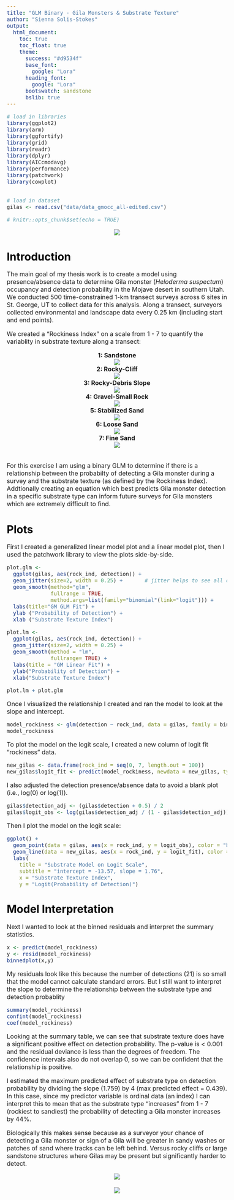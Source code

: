 ```yaml
---
title: "GLM Binary - Gila Monsters & Substrate Texture"
author: "Sienna Solis-Stokes"
output:
  html_document:
    toc: true
    toc_float: true
    theme:
      success: "#d9534f"
      base_font: 
        google: "Lora"
      heading_font: 
        google: "Lora"
      bootswatch: sandstone
      bslib: true
---
```

<style type="text/css">

body{ /* Normal  */
      font-size: 16px;
      text-align: justified;
}
.author {
  font-size: 14px;
  color: #8e8c84;
  text-align: center;
}
h1.title { /* Title*/
  font-size: 32px;
  color: Black;
  text-align: center;
}
h1 { /* Header 1 */
  font-size: 28px;
  color: Black;
  font-weight: bold;
}
p.caption{
  font: Lora;
  font-size: 14px;
}
</style>

```r

# load in libraries
library(ggplot2)
library(arm)
library(ggfortify)
library(grid)
library(readr)
library(dplyr)
library(AICcmodavg)
library(performance)
library(patchwork)
library(cowplot)


# load in dataset
gilas <- read.csv("data/data_gmocc_all-edited.csv")

# knitr::opts_chunk$set(echo = TRUE)
```

<center>![](images/GM7.jpg)</center>

# Introduction
The main goal of my thesis work is to create a model using presence/absence data to determine Gila monster (*Heloderma suspectum*) occupancy and detection probability in the Mojave desert in southern Utah. We conducted 500 time-constrained 1-km transect surveys across 6 sites in St. George, UT to collect data for this analysis. Along a transect, surveyors collected environmental and landscape data every 0.25 km (including start and end points). 

We created a  "Rockiness Index" on a scale from 1 - 7 to quantify the variablity in substrate texture along a transect:

<center>**1: Sandstone**</center>
<center>![](images/sandstone.jpg)</center>
<center>**2: Rocky-Cliff**</center>
<center>![](images/rocky-cliff.jpg)</center>
<center>**3: Rocky-Debris Slope**</center>
<center>![](images/rocky-debris.jpg)</center>
<center>**4: Gravel-Small Rock**</center>
<center>![](images/gravel-small.jpg)</center>
<center>**5: Stabilized Sand**</center>
<center>![](images/stab-sand.jpg)</center>
<center>**6: Loose Sand**</center>
<center>![](images/loose-sand.jpg)</center>
<center>**7: Fine Sand**</center>
<center>![](images/fine-sand.jpg)</center>
<br>
For this exercise I am using a binary GLM to determine if there is a relationship between the probabilty of detecting a Gila monster during a survey and the substrate texture (as defined by the Rockiness Index). Addtionally creating an equation which best predicts Gila monster detection in a specific substrate type can inform future surveys for Gila monsters which are extremely difficult to find.

# Plots
First I created a generalized linear model plot and a linear model plot, then I  used the patchwork library to view the plots side-by-side.
```r
plot.glm <-
  ggplot(gilas, aes(rock_ind, detection)) +    
  geom_jitter(size=2, width = 0.25) +       # jitter helps to see all data points; width for spread     
  geom_smooth(method="glm",
              fullrange = TRUE,                                       
              method.args=list(family="binomial"(link="logit"))) +
  labs(title="GM GLM Fit") +
  ylab ("Probability of Detection") +
  xlab ("Substrate Texture Index")
```

```r
plot.lm <-
  ggplot(gilas, aes(rock_ind, detection)) +
  geom_jitter(size=2, width = 0.25) +
  geom_smooth(method = "lm",
              fullrange= TRUE) +
  labs(title = "GM Linear Fit") +
  ylab("Probability of Detection") +
  xlab("Substrate Texture Index")
```

```r
plot.lm + plot.glm
```

Once I visualized the relationship I created and ran the model to look at the slope and intercept.
```r
model_rockiness <- glm(detection ~ rock_ind, data = gilas, family = binomial)
model_rockiness
```

To plot the model on the logit scale, I created a new column of logit fit "rockiness" data.
```r
new_gilas <- data.frame(rock_ind = seq(0, 7, length.out = 100))
new_gilas$logit_fit <- predict(model_rockiness, newdata = new_gilas, type = "link") 
```
I also adjusted the detection presence/absence data to avoid a blank plot (i.e., log(0) or log(1)).
```r
gilas$detection_adj <- (gilas$detection + 0.5) / 2
gilas$logit_obs <- log(gilas$detection_adj / (1 - gilas$detection_adj))
```

Then I plot the model on the logit scale:
```r
ggplot() +
  geom_point(data = gilas, aes(x = rock_ind, y = logit_obs), color = "black", size = 3, alpha = 0.8) +
  geom_line(data = new_gilas, aes(x = rock_ind, y = logit_fit), color = "orange", linewidth = 1.2) +
  labs(
    title = "Substrate Model on Logit Scale",
    subtitle = "intercept = -13.57, slope = 1.76",
    x = "Substrate Texture Index",
    y = "Logit(Probability of Detection)")

```

# Model Interpretation
Next I wanted to look at the binned residuals and interpret the summary statistics.

```r
x <- predict(model_rockiness)
y <- resid(model_rockiness)
binnedplot(x,y)

```

My residuals look like this because the number of detections (21) is so small that the model cannot calculate standard errors.
But I still want to interpret the slope to determine the relationship between the substrate type and detection probablity

```r
summary(model_rockiness)
confint(model_rockiness)
coef(model_rockiness)
```

Looking at the summary table, we can see that substrate texture does have a significant positive effect on detection probability. The p-value is < 0.001 and the residual deviance is less than the degrees of freedom. The confidence intervals also do not overlap 0, so we can be confident that the relationship is positive. 

I estimated the maximum predicted effect of substrate type on detection probability by dividing the slope (1.759) by 4 (max predicted effect = 0.439). In this case, since my predictor variable is ordinal data (an index) I can interpret this to mean that as the substrate type "increases" from 1 - 7 (rockiest to sandiest) the probability of detecting a Gila monster increases by 44%. 

Biologically this makes sense because as a surveyor your chance of detecting a Gila monster or sign of a Gila will be greater in sandy washes or patches of sand where tracks can be left behind. Versus rocky cliffs or large sandstone structures where Gilas may be present but significantly harder to detect.

<center>![](images/gm-tracks-02.jpg)</center>
<br>
<center>![](images/gm-butt.jpg)</center>
